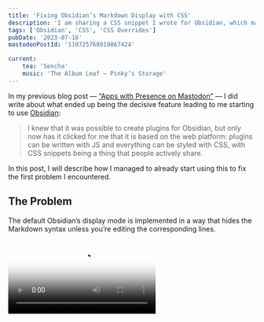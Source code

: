 ```yaml
---
title: 'Fixing Obsidian’s Markdown Display with CSS'
description: 'I am sharing a CSS snippet I wrote for Obsidian, which makes the default Markdown display better for me by always showing the corresponding formatting symbols.'
tags: ['Obsidian', 'CSS', 'CSS Overrides']
pubDate: '2023-07-16'
mastodonPostId: '110725768019867424'

current:
	tea: 'Sencha'
	music: 'The Album Leaf — Pinky’s Storage'
---
```



In my previous blog post — [“Apps with Presence on Mastodon”](/apps-with-presence-on-mastodon) — I did write about what ended up being the decisive feature leading to me starting to use [Obsidian](https://obsidian.md/):

> I knew that it was possible to create plugins for Obsidian, but only now has it clicked for me that it is based on the web platform: plugins can be written with JS and everything can be styled with CSS, with CSS snippets being a thing that people actively share.

In this post, I will describe how I managed to already start using this to fix the first problem I encountered.

## The Problem

The default Obsidian’s display mode is implemented in a way that hides the Markdown syntax unless you’re editing the corresponding lines.


<Video src={badVideo} poster={badPoster} />

In the video above, we can see how when we move the caret in this mode, things jump, like `em` becoming `_em_` when we focus on it. And the source code for the images or other embeds makes things jump vertically.

Personally, I find this to be a poor experience, with this jumping getting in my way. Additionally, it can be very hard to edit the links, as the only clickable part of them is the actual link. If I used the “Source Mode” this won’t be a problem, but I like the expanded embeds, so I went to see if I could make things better.

## The Solution

I did not find any [community plugins](https://help.obsidian.md/Extending+Obsidian/Community+plugins) or pre-made [CSS snippets](https://help.obsidian.md/Extending+Obsidian/CSS+snippets) that would fix this (let me know if there is something like this already!), so I decided to throw some CSS at the problem.

Obsidian’s ability to add CSS overrides is **the** feature that sold me on it, so it is time for me to start using it. With Obsidian being an electron app, it is very easy to develop for it: I just pressed <kbd>CMD+Shift+I</kbd> and got to the Chromium DevTools. Then, in the options, at the bottom of the “Appearance” tab, there is a “CSS Snippets” field, which allows us to add any CSS overrides there.

Here is how it looks with my CSS snippet being applied:


<Video src={goodVideo} poster={goodPoster} />

I did end up leaving the full URL of a link hidden, resulting in a jump, but at least now, only the later part of it is changing, with the start part of the link code always being there.

There are other benefits that I found due to this change:

1. I can now easily edit the links by clicking on their code part; a click on it goes into editing them instead of going through the link. Very handy!

2. It is now easier to distinguish between external and internal links; internal ones would get wrapped with `[[]]`, and there could be other cases where the more explicit, visible Markdown code would help.

Here is the code that I ended up writing (for now):

```css
:root {
  --_fmd-opacity: 0.2;
}

.cm-link,
.cm-hmd-internal-link,
.cm-em,
.cm-strong,
.cm-inline-code,
.cm-header {
  &:not(.cm-formatting, &.cm-formatting + &) {
    &::before {
      content:
        var(--_fmd-before, var(--_fmd-pseudo));
      opacity: var(--_fmd-opacity);
    }
    &::after {
      content: var(--_fmd-after, var(--_fmd-pseudo));
      opacity: var(--_fmd-opacity);
    }
  }
}

.cm-header-1    { --_fmd-before: "# "      }
.cm-header-2    { --_fmd-before: "## "     }
.cm-header-3    { --_fmd-before: "### "    }
.cm-header-4    { --_fmd-before: "#### "   }
.cm-header-5    { --_fmd-before: "##### "  }
.cm-header-6    { --_fmd-before: "###### " }
.cm-em          { --_fmd-pseudo: "_"       }
.cm-strong      { --_fmd-pseudo: "**"      }
.cm-inline-code { --_fmd-pseudo: "`"       }

.cm-link {
  --_fmd-before: "[";
  --_fmd-after: "](…)";
}

.cm-hmd-internal-link {
  &:not(
    .cm-hmd-embed,
    .cm-link-alias-pipe,
    .cm-link-alias-pipe + &,
    .cm-formatting-link + &
  ) {
    --_fmd-before: "[[";
    --_fmd-after: "]]";
  }
}

.internal-embed {
  &:not(
    .cm-line:has(.cm-hmd-internal-link) + &,
    .cm-formatting-link-end + * + &
  )::before {
    content: "![[" attr(src) "]]";
    opacity: var(--_fmd-opacity);

  }
  .cm-line + &::before {
    display: block;
  }
}
```

I probably have not covered all the cases yet. I’ll try to update this when I encounter other places that would require fixing, but I’m pretty happy with how it works.

## How It Works

A few notes on that CSS I did write:

- Because Obsidian is using Chromium v112 at the moment, it comes with support for native [CSS nesting](https://www.w3.org/TR/css-nesting-1/), allowing me to just go and use it.

    As I’m writing this CSS only for Obsidian, I don’t need to care about cross-browser compatibility: Obsidian can use anything present from Chrome v112 at the moment.

- As I’m writing this CSS only for Obsidian, I don’t need to care about cross-browser compatibility. In one place, I used [`:has()`](https://drafts.csswg.org/selectors/#relational), which is not yet available in Firefox.

    I expect Obsidian to be a very nice practical playground for some of my wild [CSS experiments](https://kizu.dev/tags/experiment/) (though I’ll need to wait until the newer features like [scroll-driven animations](https://kizu.dev/scroll-driven-animations/) and [anchor positioning](https://kizu.dev/anchor-positioning-experiments/) first land in Chrome, and then that version will land in Obsidian).

- I’m using [CSS custom properties](https://drafts.csswg.org/css-variables/#defining-variables) to make the code leaner: defining them for all elements I would style at once and then assigning the variables I need for the specific elements. This allows me to not duplicate the complicated selector for each of the elements.

    Important note: this relies on the way Obsidian renders Markdown, and the actual selector after expanding the nesting is not ideal in a lot of senses — I would not use it in a production site, but it works perfectly fine. For now.

- Some features require a bit more complicated code, like the embeds, but otherwise, most of the things are handled similarly: we just “restore” the Markdown syntax by placing the `::before` and `::after` pseudo-elements in the correct places at the right conditions.

## Limitations

Sadly, with the way Markdown is rendered in Obsidian, some cases are not covered by my CSS snippet. Simple example:

```md
**_em inside bold_**
_**bold inside em**_
```

In Obsidian, right now, the above Markdown renders into the same HTML, with the only difference being the text content inside:

```html
<span class="cm-em cm-strong">…</span>
```

It is not possible to tell how this HTML was written in Markdown. Things are even worse in cases where some parts of a text are only inside the topmost tag and some are not.

For example, the following Markdown:

```md
**strong _em `with code` inside_ strong**
```

Would display as this:

```md
**strong ****em** `with code` ** inside**** strong**
```

All of this is because Obsidian unwraps all elements one after another, making it impossible to tell if some inline element is nested into another.

While it is not possible to fix with CSS, I wonder if it is possible to somehow hook up into the way Obsidian renders Markdown from its plugins API with JS, in which case it could be possible to just output the actual symbols right away, maybe even without touching CSS (or, as I did it with my snippet, fade these symbols, making them less noisy).

## Conclusion

This CSS snippet, while not ideal, was very quick to write, and I’m much happier now while editing Markdown in Obsidian.

If I find time, I’ll try to investigate its plugin API to see if this problem could be solved from a different angle, but in the meantime, if you also struggle with this default Obsidian behavior, feel free to copy this CSS snippet!

